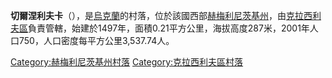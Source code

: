 {{unreferenced|time=2018-08-20T10:14:26+00:00}}
{{coord|49|40|48|N|26|49|26|E|scale:100000|display=title}}

'''切爾涅利夫卡'''（{{lang-uk|Чернелівка}}），是[[烏克蘭|烏克蘭]]的村落，位於該國西部[[赫梅利尼茨基州|赫梅利尼茨基州]]，由[[克拉西利夫區|克拉西利夫區]]負責管轄，始建於1497年，面積0.21平方公里，海拔高度287米，2001年人口750，人口密度每平方公里3,537.74人。

{{DEFAULTSORT:Чернелівка}}
[[Category:赫梅利尼茨基州村落|Category:赫梅利尼茨基州村落]]
[[Category:克拉西利夫區村落|Category:克拉西利夫區村落]]


{{Khmelnytskyi-geo-stub}}